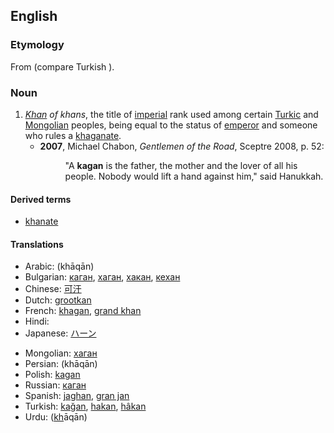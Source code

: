 ==English==
===Etymology===
From {{etyl|otk}} {{term||tr=kaɣan}} (compare Turkish {{term|hakan}}).

===Noun===
{{en-noun}}

# ''[[khan|Khan]] of khans'', the title of [[imperial]] rank used among certain [[Turkic]] and [[Mongolian]] peoples, being equal to the status of [[emperor]] and someone who rules a [[khaganate]].
#*'''2007''', Michael Chabon, ''Gentlemen of the Road'', Sceptre 2008, p. 52:
#*:"A '''kagan''' is the father, the mother and the lover of all his people.  Nobody would lift a hand against him," said Hanukkah.

====Derived terms====
*[[khanate]]

====Translations====
{{top}}
* Arabic: {{Arab|[[خاقان]]}} (khāqān)
* Bulgarian: [[каган]], [[хаган]], [[хакан]], [[кехан]]
* Chinese: [[可汗]]
* Dutch: [[grootkan]]
* French: [[khagan#French|khagan]], [[grand khan]]
* Hindi: {{t|hi|ख़ाक़ान|tr=<u>kh</u>āqān|m|sc=Deva}}
* Japanese: [[ハーン]]
{{mid}}
* Mongolian: [[хаган]]
* Persian: {{fa-Arab|[[خاقان]]}} (khāqān)
* Polish: [[kagan]]
* Russian: [[каган]] {{m}}
* Spanish: [[jaghan]], [[gran jan]]
* Turkish: [[kağan]], [[hakan]], [[hâkan]]
* Urdu: {{ur-Arab|[[خاقان]]}} (<u>kh</u>āqān) {{m}}
{{bottom}}